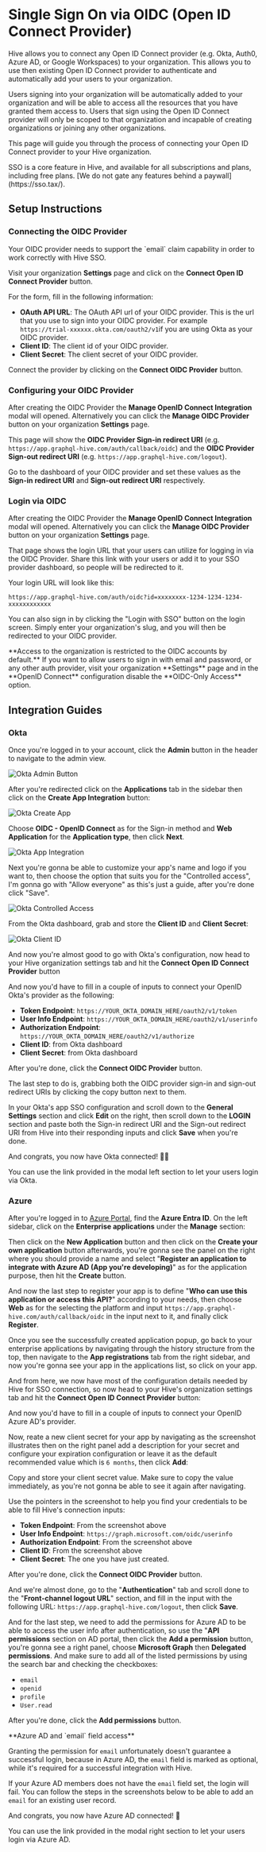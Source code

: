 
# Single Sign On via OIDC (Open ID Connect Provider)

Hive allows you to connect any Open ID Connect provider (e.g. Okta, Auth0, Azure AD, or Google
Workspaces) to your organization. This allows you to use then existing Open ID Connect provider to
authenticate and automatically add your users to your organization.

Users signing into your organization will be automatically added to your organization and will be
able to access all the resources that you have granted them access to. Users that sign using the
Open ID Connect provider will only be scoped to that organization and incapable of creating
organizations or joining any other organizations.

This page will guide you through the process of connecting your Open ID Connect provider to your
Hive organization.

<Callout type="info">
  SSO is a core feature in Hive, and available for all subscriptions and plans, including free
  plans. [We do not gate any features behind a paywall](https://sso.tax/).
</Callout>

## Setup Instructions

<Steps>

### Connecting the OIDC Provider

<Callout type="info">
  Your OIDC provider needs to support the `email` claim capability in order to work correctly with
  Hive SSO.
</Callout>

Visit your organization **Settings** page and click on the **Connect Open ID Connect Provider**
button.

For the form, fill in the following information:

- **OAuth API URL**: The OAuth API url of your OIDC provider. This is the url that you use to sign
  into your OIDC provider. For example `https://trial-xxxxxx.okta.com/oauth2/v1`if you are using
  Okta as your OIDC provider.
- **Client ID**: The client id of your OIDC provider.
- **Client Secret**: The client secret of your OIDC provider.

Connect the provider by clicking on the **Connect OIDC Provider** button.

### Configuring your OIDC Provider

After creating the OIDC Provider the **Manage OpenID Connect Integration** modal will opened.
Alternatively you can click the **Manage OIDC Provider** button on your organization **Settings**
page.

This page will show the **OIDC Provider Sign-in redirect URI** (e.g.
`https://app.graphql-hive.com/auth/callback/oidc`) and the **OIDC Provider Sign-out redirect URI**
(e.g. `https://app.graphql-hive.com/logout`).

Go to the dashboard of your OIDC provider and set these values as the **Sign-in redirect URI** and
**Sign-out redirect URI** respectively.

### Login via OIDC

After creating the OIDC Provider the **Manage OpenID Connect Integration** modal will opened.
Alternatively you can click the **Manage OIDC Provider** button on your organization **Settings**
page.

That page shows the login URL that your users can utilize for logging in via the OIDC Provider.
Share this link with your users or add it to your SSO provider dashboard, so people will be
redirected to it.

Your login URL will look like this:

```text copy=false
https://app.graphql-hive.com/auth/oidc?id=xxxxxxxx-1234-1234-1234-xxxxxxxxxxxx
```

You can also sign in by clicking the "Login with SSO" button on the login screen. Simply enter your
organization's slug, and you will then be redirected to your OIDC provider.

<Callout type="info">
  **Access to the organization is restricted to the OIDC accounts by default.** If you want to allow
  users to sign in with email and password, or any other auth provider, visit your organization
  **Settings** page and in the **OpenID Connect** configuration disable the **OIDC-Only Access**
  option.
</Callout>

</Steps>

## Integration Guides

### Okta

Once you're logged in to your account, click the **Admin** button in the header to navigate to the
admin view.

![Okta Admin Button](/docs/pages/management/sso/okta-admin-button.webp)

After you're redirected click on the **Applications** tab in the sidebar then click on the **Create
App Integration** button:

![Okta Create App](/docs/pages/management/sso/okta-create-app-integration.webp)

Choose **OIDC - OpenID Connect** as for the Sign-in method and **Web Application** for the
**Application type**, then click **Next**.

![Okta App Integration](/docs/pages/management/sso/create-new-app-integration-options.webp)

Next you're gonna be able to customize your app's name and logo if you want to, then choose the
option that suits you for the "Controlled access", I'm gonna go with "Allow everyone" as this's just
a guide, after you're done click "Save".

![Okta Controlled Access](/docs/pages/management/sso/controlled-access-of-okta-app.webp)

From the Okta dashboard, grab and store the **Client ID** and **Client Secret**:

![Okta Client ID](/docs/pages/management/sso/okta-app-config-client-id.webp)

<NextImage
  alt="Okta Client Secret"
  src={oktaAppConfigClientSecretImage}
  className="mt-8 max-w-3xl rounded-lg drop-shadow-md"
/>

And now you're almost good to go with Okta's configuration, now head to your Hive organization
settings tab and hit the **Connect Open ID Connect Provider** button

<NextImage
  alt="OIDC Provider in Hive"
  src={hiveOidcImage}
  className="mt-8 max-w-xl rounded-lg drop-shadow-md"
/>

And now you'd have to fill in a couple of inputs to connect your OpenID Okta's provider as the
following:

<NextImage
  alt="OIDC Modal in Hive"
  src={hiveOidcModalImage}
  className="mt-8 max-w-xl rounded-lg drop-shadow-md"
/>

- **Token Endpoint**: `https://YOUR_OKTA_DOMAIN_HERE/oauth2/v1/token`
- **User Info Endpoint**: `https://YOUR_OKTA_DOMAIN_HERE/oauth2/v1/userinfo`
- **Authorization Endpoint**: `https://YOUR_OKTA_DOMAIN_HERE/oauth2/v1/authorize`
- **Client ID**: from Okta dashboard
- **Client Secret**: from Okta dashboard

After you're done, click the **Connect OIDC Provider** button.

The last step to do is, grabbing both the OIDC provider sign-in and sign-out redirect URIs by
clicking the copy button next to them.

In your Okta's app SSO configuration and scroll down to the **General Settings** section and click
**Edit** on the right, then scroll down to the **LOGIN** section and paste both the Sign-in redirect
URI and the Sign-out redirect URI from Hive into their responding inputs and click **Save** when
you're done.

<NextImage
  alt="Manage OIDC in Hive"
  src={hiveManageOidcImage}
  className="mt-8 max-w-xl rounded-lg drop-shadow-md"
/>

<NextImage
  alt="Okta General Settings"
  src={oktaAppGeneralSettingsImage}
  className="mt-8 max-w-xl rounded-lg drop-shadow-md"
/>

And congrats, you now have Okta connected! 🥳🎉

You can use the link provided in the modal left section to let your users login via Okta.

<NextImage
  alt="Hive Login URL"
  src={hiveLoginUrlImage}
  className="mt-8 max-w-xl rounded-lg drop-shadow-md"
/>

### Azure

After you're logged in to [Azure Portal](https://portal.azure.com/), find the **Azure Entra ID**. On
the left sidebar, click on the **Enterprise applications** under the **Manage** section:

<NextImage
  alt="Azure AD"
  src={azureAdEnterpriseApplication}
  className="mt-8 max-w-xl rounded-lg drop-shadow-md"
/>

Then click on the **New Application** button and then click on the **Create your own application**
button afterwards, you're gonna see the panel on the right where you should provide a name and
select "**Register an application to integrate with Azure AD (App you're developing)**" as for the
application purpose, then hit the **Create** button.

<NextImage alt="Azure AD" src={azureAdNewApp} className="mt-8 max-w-xl rounded-lg drop-shadow-md" />

<NextImage
  alt="Azure AD"
  src={azureAdCreateApp}
  className="mt-8 max-w-xl rounded-lg drop-shadow-md"
/>

And now the last step to register your app is to define "**Who can use this application or access
this API?**" according to your needs, then choose **Web** as for the selecting the platform and
input `https://app.graphql-hive.com/auth/callback/oidc` in the input next to it, and finally click
**Register**.

<NextImage
  alt="Azure AD"
  src={azureAdAppRegister}
  className="mt-8 max-w-xl rounded-lg drop-shadow-md"
/>

Once you see the successfully created application popup, go back to your enterprise applications by
navigating through the history structure from the top, then navigate to the **App registrations**
tab from the right sidebar, and now you're gonna see your app in the applications list, so click on
your app.

<NextImage
  alt="Azure AD"
  src={azureAdAppAfterRegister}
  className="mt-8 max-w-xl rounded-lg drop-shadow-md"
/>

<NextImage
  alt="Azure AD"
  src={azureAdAppAfterRegisterSidebar}
  className="mt-8 max-w-xl rounded-lg drop-shadow-md"
/>

And from here, we now have most of the configuration details needed by Hive for SSO connection, so
now head to your Hive's organization settings tab and hit the **Connect Open ID Connect Provider**
button:

<NextImage
  alt="OIDC Provider in Hive"
  src={hiveOidcImage}
  className="mt-8 max-w-xl rounded-lg drop-shadow-md"
/>

And now you'd have to fill in a couple of inputs to connect your OpenID Azure AD's provider.

<NextImage
  alt="OIDC Provider in Hive"
  src={hiveOidcModalImage}
  className="mt-8 max-w-xl rounded-lg drop-shadow-md"
/>

Now, reate a new client secret for your app by navigating as the screenshot illustrates then on the
right panel add a description for your secret and configure your expiration configuration or leave
it as the default recommended value which is `6 months`, then click **Add**:

<NextImage src={azureAdAppSecret} className="mt-8 max-w-xl rounded-lg drop-shadow-md" />

Copy and store your client secret value. Make sure to copy the value immediately, as you're not
gonna be able to see it again after navigating.

<NextImage src={azureAdAppSecretValue} className="mt-8 max-w-xl rounded-lg drop-shadow-md" />

Use the pointers in the screenshot to help you find your credentials to be able to fill Hive's
connection inputs:

<NextImage
  alt="Azure AD"
  src={azureAddAppCreds}
  className="mt-8 max-w-xl rounded-lg drop-shadow-md"
/>

- **Token Endpoint**: From the screenshot above
- **User Info Endpoint**: `https://graph.microsoft.com/oidc/userinfo`
- **Authorization Endpoint**: From the screenshot above
- **Client ID**: From the screenshot above
- **Client Secret**: The one you have just created.

After you're done, click the **Connect OIDC Provider** button.

And we're almost done, go to the "**Authentication**" tab and scroll done to the "**Front-channel
logout URL**" section, and fill in the input with the following URL:
`https://app.graphql-hive.com/logout`, then click **Save**.

<NextImage
  alt="Azure AD"
  src={azureAdLogoutUrl}
  className="mt-8 max-w-xl rounded-lg drop-shadow-md"
/>

And for the last step, we need to add the permissions for Azure AD to be able to access the user
info after authentication, so use the "**API permissions** section on AD portal, then click the
**Add a permission** button, you're gonna see a right panel, choose **Microsoft Graph** then
**Delegated permissions**. And make sure to add all of the listed permissions by using the search
bar and checking the checkboxes:

- `email`
- `openid`
- `profile`
- `User.read`

After you're done, click the **Add permissions** button.

<NextImage
  alt="Azure AD"
  src={azureAdPermissions1}
  className="mt-8 max-w-xl rounded-lg drop-shadow-md"
/>

<NextImage
  alt="Azure AD"
  src={azureAdPermissions2}
  className="mt-8 max-w-xl rounded-lg drop-shadow-md"
/>

<NextImage
  alt="Azure AD"
  src={azureAdPermissions3}
  className="mt-8 max-w-xl rounded-lg drop-shadow-md"
/>

<Callout type="info">
  **Azure AD and `email` field access**

  Granting the permission for `email` unfortunately doesn't guarantee a successful login, because in Azure AD, the `email` field is marked as optional, while it's required for a successful integration with Hive.

  If your Azure AD members does not have the `email` field set, the login will fail. You can follow the steps in the screenshots below to be able to add an `email` for an existing user record.

<NextImage alt="Azure AD" src={azureAdEmail1} className="mt-8 max-w-sm rounded-lg drop-shadow-md" />
<NextImage alt="Azure AD" src={azureAdEmail2} className="mt-8 max-w-xl rounded-lg drop-shadow-md" />
<NextImage alt="Azure AD" src={azureAdEmail3} className="mt-8 max-w-xl rounded-lg drop-shadow-md" />
<NextImage alt="Azure AD" src={azureAdEmail4} className="mt-8 max-w-xl rounded-lg drop-shadow-md" />

</Callout>

And congrats, you now have Azure AD connected! 🎉

You can use the link provided in the modal right section to let your users login via Azure AD.

<NextImage
  alt="Hive Login URL"
  src={hiveLoginUrlImage}
  className="mt-8 max-w-xl rounded-lg drop-shadow-md"
/>
